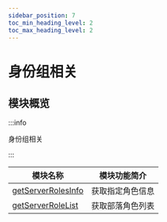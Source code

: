 ```yaml
---
sidebar_position: 7
toc_min_heading_level: 2
toc_max_heading_level: 2
---
```


# 身份组相关

## 模块概览

:::info

身份组相关

:::

| 模块名称                                                                 | 模块功能简介           |
| ------------------------------------------------------------------------ | ---------------------- |
| [getServerRolesInfo](getServerRolesInfo.mdx)                             | 获取指定角色信息       |
| [getServerRoleList](getServerRoleList.mdx)                               | 获取部落角色列表       |
